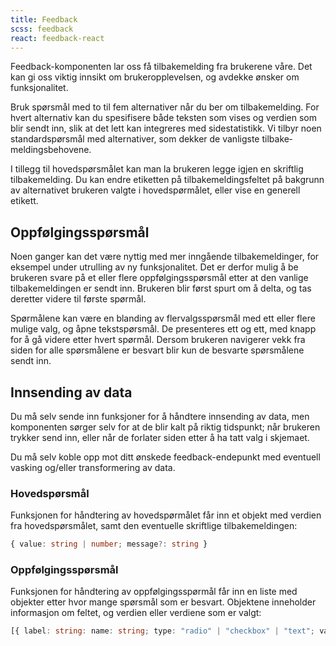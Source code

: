 ```yaml
---
title: Feedback
scss: feedback
react: feedback-react
---
```



<Ingress>
    Feedback-komponenten lar oss få tilbakemelding fra brukerene våre. Det kan gi oss viktig innsikt om
    brukeropplevelsen, og avdekke ønsker om funksjonalitet.
</Ingress>

<ComponentExample
    title="Feedback"
    knobs={feedbackExampleProps}
    component={FeedbackExample}
    codeExample={feedbackCode}
/>

Bruk spørsmål med to til fem alternativer når du ber om tilbake&shy;melding. For hvert alternativ kan du spesifisere både teksten som vises og verdien som blir sendt inn, slik at det lett kan integreres med side&shy;statistikk. Vi tilbyr noen standard&shy;spørsmål med alternativer, som dekker de vanligste tilbake&shy;meldings&shy;behovene.

I tillegg til hovedspørsmålet kan man la brukeren legge igjen en skriftlig tilbakemelding. Du kan endre etiketten på tilbake&shy;meldings&shy;feltet på bakgrunn av alternativet brukeren valgte i hovedspørmålet, eller vise en generell etikett.

## Oppfølgingsspørsmål

Noen ganger kan det være nyttig med mer inngående tilbakemeldinger, for eksempel under utrulling av ny funksjonalitet. Det er derfor mulig å be brukeren svare på et eller flere oppfølgings&shy;spørsmål etter at den vanlige tilbakemeldingen er sendt inn. Brukeren blir først spurt om å delta, og tas deretter videre til første spørmål.

Spørmålene kan være en blanding av flervalgsspørsmål med ett eller flere mulige valg, og åpne tekstspørsmål. De presenteres ett og ett, med knapp for å gå videre etter hvert spørmål. Dersom brukeren navigerer vekk fra siden for alle spørsmålene er besvart blir kun de besvarte spørsmålene sendt inn.

## Innsending av data

Du må selv sende inn funksjoner for å håndtere innsending av data, men komponenten sørger selv for at de blir kalt på riktig tidspunkt; når brukeren trykker send inn, eller når de forlater siden etter å ha tatt valg i skjemaet.

Du må selv koble opp mot ditt ønskede feedback-endepunkt med eventuell vasking og/eller transformering av data.

### Hovedspørsmål

Funksjonen for håndtering av hovedspørmålet får inn et objekt med verdien fra hovedspørsmålet, samt den eventuelle skriftlige tilbake&shy;meldingen:

```ts
{ value: string | number; message?: string }
```

### Oppfølgingsspørsmål

Funksjonen for håndtering av oppfølgings&shy;spørmål får inn en liste med objekter etter hvor mange spørsmål som er besvart. Objektene inneholder informasjon om feltet, og verdien eller verdiene som er valgt:

```ts
[{ label: string: name: string; type: "radio" | "checkbox" | "text"; value: string | string[] }]
```
